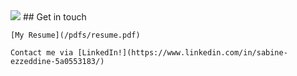 
<div className="centeredContainerMobile">
    <div className="centerContainer centeredContainer">
        <img className="applicationIcon otherIcon" src="https://i.ibb.co/80hgwBf/contact.png" />
        ## Get in touch
    </div>

    [My Resume](/pdfs/resume.pdf)

    Contact me via [LinkedIn!](https://www.linkedin.com/in/sabine-ezzeddine-5a0553183/)

</div>
